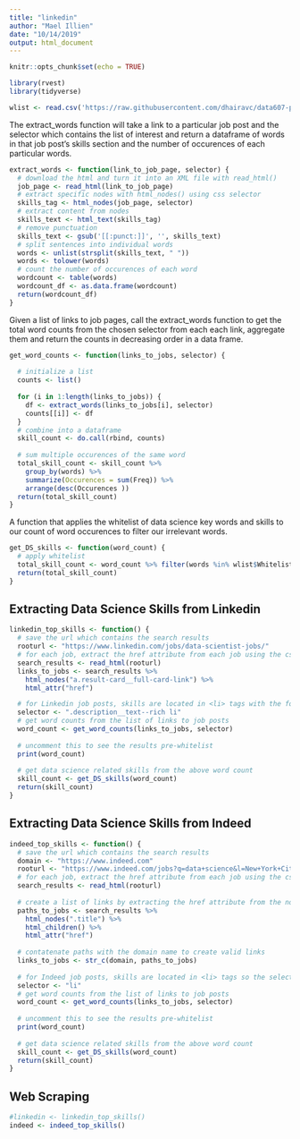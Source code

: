 ```yaml
---
title: "linkedin"
author: "Mael Illien"
date: "10/14/2019"
output: html_document
---
```


```r
knitr::opts_chunk$set(echo = TRUE)
```

```r
library(rvest)
library(tidyverse)
```

```r
wlist <- read.csv('https://raw.githubusercontent.com/dhairavc/data607-project3/master/whitelist.csv')
```

The extract_words function will take a link to a particular job post and the selector which contains the list of interest and return a dataframe of words in that job post's skills section and the number of occurences of each particular words.

```r
extract_words <- function(link_to_job_page, selector) {
  # download the html and turn it into an XML file with read_html()
  job_page <- read_html(link_to_job_page)
  # extract specific nodes with html_nodes() using css selector
  skills_tag <- html_nodes(job_page, selector)
  # extract content from nodes
  skills_text <- html_text(skills_tag)
  # remove punctuation
  skills_text <- gsub('[[:punct:]]', '', skills_text)
  # split sentences into individual words
  words <- unlist(strsplit(skills_text, " "))
  words <- tolower(words)
  # count the number of occurences of each word
  wordcount <- table(words)
  wordcount_df <- as.data.frame(wordcount)
  return(wordcount_df)
}
```

Given a list of links to job pages, call the extract_words function to get the total word counts from the chosen selector from each each link, aggregate them and return the counts in decreasing order in a data frame.

```r
get_word_counts <- function(links_to_jobs, selector) {
  
  # initialize a list 
  counts <- list()
  
  for (i in 1:length(links_to_jobs)) {
    df <- extract_words(links_to_jobs[i], selector)
    counts[[i]] <- df
  }
  # combine into a dataframe
  skill_count <- do.call(rbind, counts)
  
  # sum multiple occurences of the same word
  total_skill_count <- skill_count %>% 
    group_by(words) %>% 
    summarize(Occurences = sum(Freq)) %>% 
    arrange(desc(Occurences ))
  return(total_skill_count)
}
```

A function that applies the whitelist of data science key words and skills to our count of word occurences to filter our irrelevant words.

```r
get_DS_skills <- function(word_count) {
  # apply whitelist
  total_skill_count <- word_count %>% filter(words %in% wlist$Whitelist)
  return(total_skill_count)
}
```

## Extracting Data Science Skills from Linkedin

```r
linkedin_top_skills <- function() {
  # save the url which contains the search results
  rooturl <- "https://www.linkedin.com/jobs/data-scientist-jobs/"
  # for each job, extract the href attribute from each job using the css selector
  search_results <- read_html(rooturl)
  links_to_jobs <- search_results %>% 
    html_nodes("a.result-card__full-card-link") %>% 
    html_attr("href")

  # for Linkedin job posts, skills are located in <li> tags with the following selector
  selector <- ".description__text--rich li"
  # get word counts from the list of links to job posts
  word_count <- get_word_counts(links_to_jobs, selector)
  
  # uncomment this to see the results pre-whitelist
  print(word_count)
  
  # get data science related skills from the above word count
  skill_count <- get_DS_skills(word_count)
  return(skill_count)
}
```

## Extracting Data Science Skills from Indeed

```r
indeed_top_skills <- function() {
  # save the url which contains the search results
  domain <- "https://www.indeed.com"
  rooturl <- "https://www.indeed.com/jobs?q=data+science&l=New+York+City%2C+NY"
  # for each job, extract the href attribute from each job using the css selector
  search_results <- read_html(rooturl)
 
  # create a list of links by extracting the href attribute from the nodes
  paths_to_jobs <- search_results %>%
    html_nodes(".title") %>%
    html_children() %>%
    html_attr("href")
  
  # contatenate paths with the domain name to create valid links
  links_to_jobs <- str_c(domain, paths_to_jobs)
  
  # for Indeed job posts, skills are located in <li> tags so the selector is simple
  selector <- "li"
  # get word counts from the list of links to job posts
  word_count <- get_word_counts(links_to_jobs, selector)
  
  # uncomment this to see the results pre-whitelist
  print(word_count)
  
  # get data science related skills from the above word count
  skill_count <- get_DS_skills(word_count)
  return(skill_count)
}
```

## Web Scraping

```r
#linkedin <- linkedin_top_skills()
indeed <- indeed_top_skills()
```


